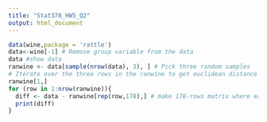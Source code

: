 ```yaml
---
title: "Stat378_HW5_Q2"
output: html_document
---
```


```r
data(wine,package = 'rattle')
data<-wine[-1] # Remove group variable from the data
data #show data
ranwine <- data[sample(nrow(data), 3), ] # Pick three random samples
# Iterate over the three rows in the ranwine to get euclidean distance from the other  samples
ranwine[1,]
for (row in 1:nrow(ranwine)){
  diff <- data - ranwine[rep(row,178),] # make 178-rows matrix where each row is a copy of a row in ranwine. And subtranct that matrix from the original data to get the difference.
  print(diff)
}


```

